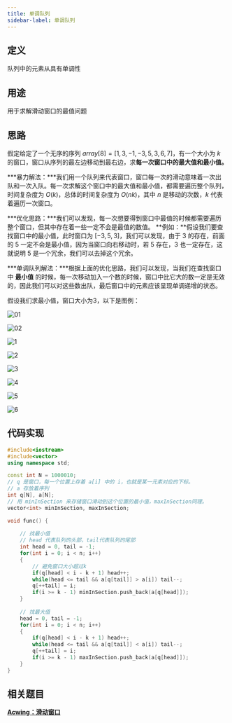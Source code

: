 ```yaml
---
title: 单调队列
sidebar-label: 单调队列
---
```


## 定义
队列中的元素从具有单调性

## 用途
用于求解滑动窗口的最值问题

## 思路
假定给定了一个无序的序列 $array[8] = [1,3,-1,-3,5,3,6,7]$，有一个大小为 $k$ 的窗口，窗口从序列的最左边移动到最右边，求**每一次窗口中的最大值和最小值。**

***暴力解法：***我们用一个队列来代表窗口，窗口每一次的滑动意味着一次出队和一次入队。每一次求解这个窗口中的最大值和最小值，都需要遍历整个队列，时间复杂度为 $O(k)$，总体的时间复杂度为 $O(nk)$，其中 $n$ 是移动的次数，$k$ 代表着遍历一次窗口。

***优化思路：***我们可以发现，每一次想要得到窗口中最值的时候都需要遍历整个窗口，但其中存在着一些一定不会是最值的数值。  **例如：**假设我们要查找窗口中的最小值，此时窗口为 $[-3,5,3]$，我们可以发现，由于 3 的存在，前面的 5 一定不会是最小值，因为当窗口向右移动时，若 5 存在，3 也一定存在，这就说明 5 是一个冗余，我们可以去掉这个冗余。

***单调队列解法：***根据上面的优化思路，我们可以发现，当我们在查找窗口中 **最小值** 的时候，每一次移动加入一个数的时候，窗口中比它大的数一定是无效的，因此我们可以对这些数出队，最后窗口中的元素应该呈现单调递增的状态。

假设我们求最小值，窗口大小为3，以下是图例：

![01](./_img_/monotone_queue01.png)

![02](./_img_/monotone_queue02.png)

![1](./_img_/monotone_queue1.png)

![2](./_img_/monotone_queue2.png)

![3](./_img_/monotone_queue3.png)

![4](./_img_/monotone_queue4.png)

![5](./_img_/monotone_queue5.png)

![6](./_img_/monotone_queue6.png)



## 代码实现

```cpp
#include<iostream>
#include<vector>
using namespace std;

const int N = 1000010;
// q 是窗口，每一个位置上存着 a[i] 中的 i，也就是某一元素对应的下标。
// a 存放着序列
int q[N], a[N];
// 用 minInSection 来存储窗口滑动到这个位置的最小值，maxInSection同理。
vector<int> minInSection, maxInSection;

void func() {
    
    // 找最小值
    // head 代表队列的头部，tail代表队列的尾部
    int head = 0, tail = -1;
    for(int i = 0; i < n; i++) 
    {
        // 避免窗口大小超过k
        if(q[head] < i - k + 1) head++;
        while(head <= tail && a[q[tail]] > a[i]) tail--;
        q[++tail] = i;
        if(i >= k - 1) minInSection.push_back(a[q[head]]);
    }
    
    // 找最大值
    head = 0, tail = -1;
    for(int i = 0; i < n; i++) 
    {
        if(q[head] < i - k + 1) head++;
        while(head <= tail && a[q[tail]] < a[i]) tail--;
        q[++tail] = i;
        if(i >= k - 1) maxInSection.push_back(a[q[head]]);
    }
}
```



## 相关题目
[**Acwing：滑动窗口**](https://www.acwing.com/problem/content/156/)